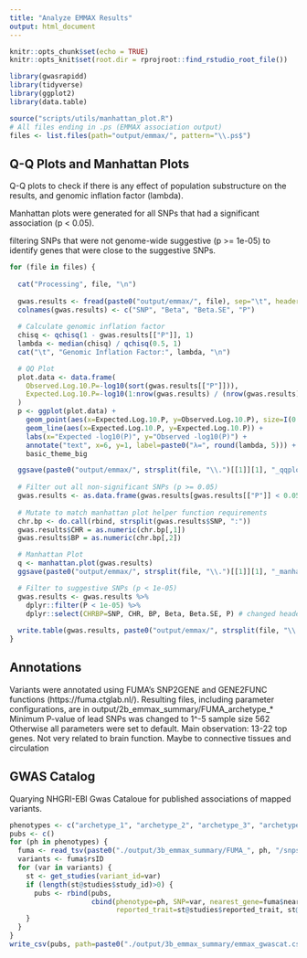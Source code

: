 ```yaml
---
title: "Analyze EMMAX Results"
output: html_document
---
```


```r
knitr::opts_chunk$set(echo = TRUE)
knitr::opts_knit$set(root.dir = rprojroot::find_rstudio_root_file())

library(gwasrapidd)
library(tidyverse)
library(ggplot2)
library(data.table)

```

```r
source("scripts/utils/manhattan_plot.R")
# All files ending in .ps (EMMAX association output)
files <- list.files(path="output/emmax/", pattern="\\.ps$")
```

Q-Q Plots and Manhattan Plots
-----------------------------

Q-Q plots to check if there is any effect of population substructure on the results, and genomic inflation factor (lambda).

Manhattan plots were generated for all SNPs that had a significant association (p < 0.05).

filtering SNPs that were not genome-wide suggestive (p >= 1e-05) to identify genes that were close to the suggestive SNPs.

```r
for (file in files) {
  
  cat("Processing", file, "\n")
  
  gwas.results <- fread(paste0("output/emmax/", file), sep="\t", header=F)
  colnames(gwas.results) <- c("SNP", "Beta", "Beta.SE", "P")
  
  # Calculate genomic inflation factor
  chisq <- qchisq(1 - gwas.results[["P"]], 1)
  lambda <- median(chisq) / qchisq(0.5, 1)
  cat("\t", "Genomic Inflation Factor:", lambda, "\n")

  # QQ Plot
  plot.data <- data.frame(
    Observed.Log.10.P=-log10(sort(gwas.results[["P"]])),
    Expected.Log.10.P=-log10(1:nrow(gwas.results) / (nrow(gwas.results) + 1))
  )
  p <- ggplot(plot.data) +
    geom_point(aes(x=Expected.Log.10.P, y=Observed.Log.10.P), size=I(0.75), alpha=0.5) +
    geom_line(aes(x=Expected.Log.10.P, y=Expected.Log.10.P)) +
    labs(x="Expected -log10(P)", y="Observed -log10(P)") +
    annotate("text", x=6, y=1, label=paste0("λ=", round(lambda, 5))) +
    basic_theme_big

  ggsave(paste0("output/emmax/", strsplit(file, "\\.")[[1]][1], "_qqplot.png"), p, width=8, height=8)
  
  # Filter out all non-significant SNPs (p >= 0.05)
  gwas.results <- as.data.frame(gwas.results[gwas.results[["P"]] < 0.05,])
  
  # Mutate to match manhattan plot helper function requirements
  chr.bp <- do.call(rbind, strsplit(gwas.results$SNP, ":"))
  gwas.results$CHR = as.numeric(chr.bp[,1])
  gwas.results$BP = as.numeric(chr.bp[,2])

  # Manhattan Plot
  q <- manhattan.plot(gwas.results)
  ggsave(paste0("output/emmax/", strsplit(file, "\\.")[[1]][1], "_manhattan.png"), q, width=15, height=6)

  # Filter to suggestive SNPs (p < 1e-05)
  gwas.results <- gwas.results %>%
    dplyr::filter(P < 1e-05) %>%
    dplyr::select(CHRBP=SNP, CHR, BP, Beta, Beta.SE, P) # changed header for "SNP" to match FUMA
  
  write.table(gwas.results, paste0("output/emmax/", strsplit(file, "\\.")[[1]][1], "_suggestive_snps.tsv"), row.names=F, quote=F, sep="\t")
}
```

Annotations
-----------

Variants were annotated using FUMA's SNP2GENE and GENE2FUNC functions (https://fuma.ctglab.nl/).
Resulting files, including parameter configurations, are in output/2b_emmax_summary/FUMA_archetype_*
Minimum P-value of lead SNPs was changed to 1^-5
sample size 562
Otherwise all parameters were set to default.
Main observation: 13-22 top genes. Not very related to brain function. Maybe to connective tissues and circulation 


GWAS Catalog
-------------
Quarying NHGRI-EBI Gwas Cataloue for published associations of mapped variants.
```r
phenotypes <- c("archetype_1", "archetype_2", "archetype_3", "archetype")
pubs <- c()
for (ph in phenotypes) {
  fuma <- read_tsv(paste0("./output/3b_emmax_summary/FUMA_", ph, "/snps.txt"))
  variants <- fuma$rsID
  for (var in variants) {
    st <- get_studies(variant_id=var)
    if (length(st@studies$study_id)>0) {
      pubs <- rbind(pubs,
                    cbind(phenotype=ph, SNP=var, nearest_gene=fuma$nearestGene[fuma$rsID==var], 
                          reported_trait=st@studies$reported_trait, st@publications))
    }
  }
}
write_csv(pubs, path=paste0("./output/3b_emmax_summary/emmax_gwascat.csv"), append = TRUE)

```




